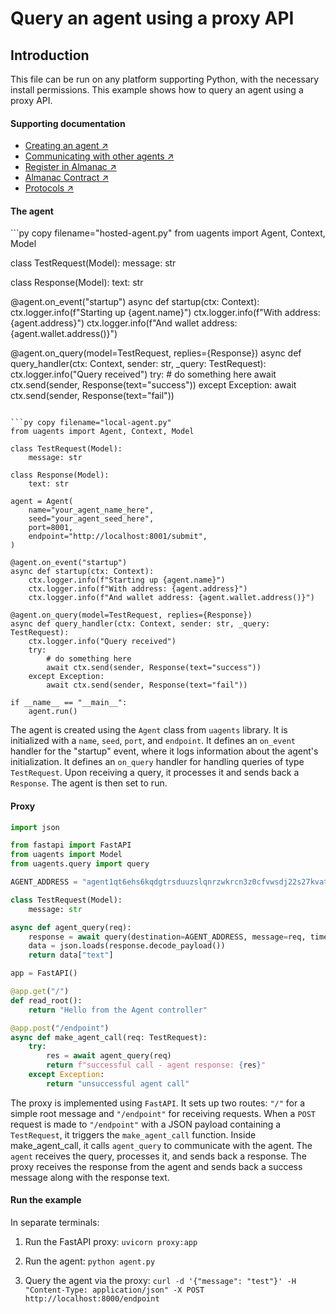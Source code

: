 
# Query an agent using a proxy API

## Introduction

This file can be run on any platform supporting Python, with the necessary install permissions.
This example shows how to query an agent using a proxy API.

#### Supporting documentation

- [Creating an agent ↗️](/guides/agents/create-a-uagent)
- [Communicating with other agents ↗️](/guides/agents/communicating-with-other-agents)
- [Register in Almanac ↗️](/guides/agents/register-in-almanac)
- [Almanac Contract ↗️](/references/contracts/uagents-almanac/almanac-overview)
- [Protocols ↗️](/references/uagents/uagents-protocols/agent-protocols)

#### The agent

<CodeGroup hasCopy isLocalHostedFile>
```py copy filename="hosted-agent.py"
from uagents import Agent, Context, Model

class TestRequest(Model):
    message: str

class Response(Model):
    text: str

@agent.on_event("startup")
async def startup(ctx: Context):
    ctx.logger.info(f"Starting up {agent.name}")
    ctx.logger.info(f"With address: {agent.address}")
    ctx.logger.info(f"And wallet address: {agent.wallet.address()}")

@agent.on_query(model=TestRequest, replies={Response})
async def query_handler(ctx: Context, sender: str, _query: TestRequest):
    ctx.logger.info("Query received")
    try:
        # do something here
        await ctx.send(sender, Response(text="success"))
    except Exception:
        await ctx.send(sender, Response(text="fail"))
```

```py copy filename="local-agent.py"
from uagents import Agent, Context, Model

class TestRequest(Model):
    message: str

class Response(Model):
    text: str

agent = Agent(
    name="your_agent_name_here",
    seed="your_agent_seed_here",
    port=8001,
    endpoint="http://localhost:8001/submit",
)

@agent.on_event("startup")
async def startup(ctx: Context):
    ctx.logger.info(f"Starting up {agent.name}")
    ctx.logger.info(f"With address: {agent.address}")
    ctx.logger.info(f"And wallet address: {agent.wallet.address()}")

@agent.on_query(model=TestRequest, replies={Response})
async def query_handler(ctx: Context, sender: str, _query: TestRequest):
    ctx.logger.info("Query received")
    try:
        # do something here
        await ctx.send(sender, Response(text="success"))
    except Exception:
        await ctx.send(sender, Response(text="fail"))

if __name__ == "__main__":
    agent.run()
```
</CodeGroup>

The agent is created using the `Agent` class from `uagents` library. It is initialized with a `name`, `seed`, `port`, and `endpoint`.
It defines an `on_event` handler for the "startup" event, where it logs information about the agent's initialization.
It defines an `on_query` handler for handling queries of type `TestRequest`. Upon receiving a query, it processes it and sends back a `Response`.
The agent is then set to run.

#### Proxy

```py copy filename="proxy.py"
import json

from fastapi import FastAPI
from uagents import Model
from uagents.query import query

AGENT_ADDRESS = "agent1qt6ehs6kqdgtrsduuzslqnrzwkrcn3z0cfvwsdj22s27kvatrxu8sy3vag0"

class TestRequest(Model):
    message: str

async def agent_query(req):
    response = await query(destination=AGENT_ADDRESS, message=req, timeout=15.0)
    data = json.loads(response.decode_payload())
    return data["text"]

app = FastAPI()

@app.get("/")
def read_root():
    return "Hello from the Agent controller"

@app.post("/endpoint")
async def make_agent_call(req: TestRequest):
    try:
        res = await agent_query(req)
        return f"successful call - agent response: {res}"
    except Exception:
        return "unsuccessful agent call"
```

The proxy is implemented using `FastAPI`. It sets up two routes: `"/"` for a simple root message and `"/endpoint"` for receiving requests.
When a `POST` request is made to `"/endpoint"` with a JSON payload containing a `TestRequest`, it triggers the `make_agent_call` function.
Inside make_agent_call, it calls `agent_query` to communicate with the agent. The `agent` receives the query, processes it, and sends back a response.
The proxy receives the response from the agent and sends back a success message along with the response text.

#### Run the example

In separate terminals:

1. Run the FastAPI proxy: `uvicorn proxy:app`

2. Run the agent: `python agent.py`

3. Query the agent via the proxy: `curl -d '{"message": "test"}' -H "Content-Type: application/json" -X POST http://localhost:8000/endpoint`

